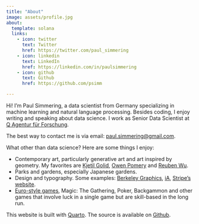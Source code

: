```yaml
---
title: "About"
image: assets/profile.jpg
about:
  template: solana
  links:
    - icon: twitter
      text: Twitter
      href: https://twitter.com/paul_simmering
    - icon: linkedin
      text: LinkedIn
      href: https://linkedin.com/in/paulsimmering
    - icon: github
      text: Github
      href: https://github.com/psimm

---
```




Hi! I'm Paul Simmering, a data scientist from Germany specializing in machine learning and natural language processing. Besides coding, I enjoy writing and speaking about data science. I work as Senior Data Scientist at [Q Agentur für Forschung](https://teamq.de).

The best way to contact me is via email: [paul.simmering@gmail.com](mailto:paul.simmering@gmail.com).

What other than data science? Here are some things I enjoy:

- Contemporary art, particularly generative art and art inspired by geometry. My favorites are [Kjetil Golid](https://generated.space), [Owen Pomery](https://owenpomery.com/work) and [Reuben Wu](https://reubenwu.com/projects).
- Parks and gardens, especially Japanese gardens.
- Design and typography. Some examples: [Berkeley Graphics](https://berkeleygraphics.com), [iA](https://ia.net), [Stripe's website](https://stripe.com/en-de).
- [Euro-style games](https://en.wikipedia.org/wiki/Eurogame), Magic: The Gathering, Poker, Backgammon and other games that involve luck in a single game but are skill-based in the long run.

This website is built with [Quarto](https://quarto.org). The source is available on [Github](https://github.com/psimm/website).
